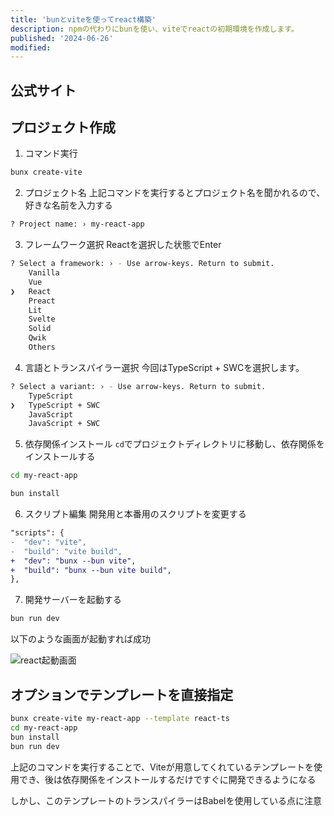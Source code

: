 ```yaml
---
title: 'bunとviteを使ってreact構築'
description: npmの代わりにbunを使い、viteでreactの初期環境を作成します。
published: '2024-06-26'
modified:
---
```


## 公式サイト
<LinkCard url="https://vitejs.dev/guide/" />
<LinkCard url="https://bun.sh/guides/ecosystem/vite" />

## プロジェクト作成

1. コマンド実行

```bash
bunx create-vite
```

2. プロジェクト名
上記コマンドを実行するとプロジェクト名を聞かれるので、好きな名前を入力する

```bash
? Project name: › my-react-app
```

3. フレームワーク選択
Reactを選択した状態でEnter

```bash
? Select a framework: › - Use arrow-keys. Return to submit.
    Vanilla
    Vue
❯   React
    Preact
    Lit
    Svelte
    Solid
    Qwik
    Others
```

4. 言語とトランスパイラー選択
今回はTypeScript + SWCを選択します。

```bash
? Select a variant: › - Use arrow-keys. Return to submit.
    TypeScript
❯   TypeScript + SWC
    JavaScript
    JavaScript + SWC
```

5. 依存関係インストール
`cd`でプロジェクトディレクトリに移動し、依存関係をインストールする

```bash
cd my-react-app
```
```bash
bun install
```

6. スクリプト編集
開発用と本番用のスクリプトを変更する

```diff json
"scripts": {
-  "dev": "vite",
-  "build": "vite build",
+  "dev": "bunx --bun vite",
+  "build": "bunx --bun vite build",
},
```

7. 開発サーバーを起動する

```bash
bun run dev
```

以下のような画面が起動すれば成功

![react起動画面](/static/image.webp)



## オプションでテンプレートを直接指定

```bash
bunx create-vite my-react-app --template react-ts
cd my-react-app
bun install
bun run dev
```

上記のコマンドを実行することで、Viteが用意してくれているテンプレートを使用でき、後は依存関係をインストールするだけですぐに開発できるようになる

しかし、このテンプレートのトランスパイラーはBabelを使用している点に注意
